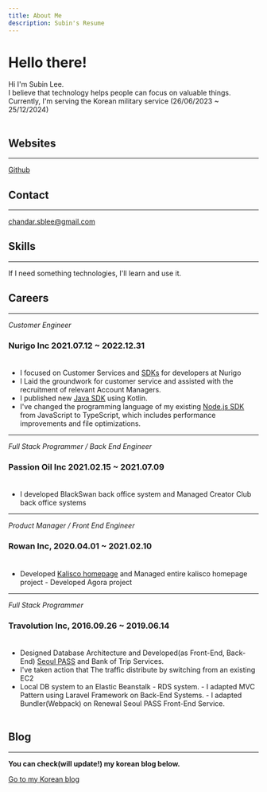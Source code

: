 ```yaml
---
title: About Me
description: Subin's Resume
---
```


# Hello there!

Hi I'm Subin Lee.<br/>
I believe that technology helps people can focus on valuable things.<br />
Currently, I'm serving the Korean military service (26/06/2023 ~ 25/12/2024)<br /><br />

## Websites

---

[Github](https://github.com/Palbahngmiyine)

## Contact

---

[chandar.sblee@gmail.com](mailto:chandar.sblee@gmail.com)

## Skills

---

If I need something technologies, I'll learn and use it.

## Careers

---

_Customer Engineer_

### Nurigo Inc 2021.07.12 ~ 2022.12.31 <br/><br/>

- I focused on Customer Services and [SDKs](https://github.com/solapi) for
  developers at Nurigo
- I Laid the groundwork for customer service and assisted with the
  recruitment of relevant Account Managers. 
- I published new [Java SDK](https://github.com/nurigo/java-sdk) using Kotlin.
- I've changed
  the programming language of my existing [Node.js
  SDK](https://www.npmjs.com/package/solapi) from JavaScript to TypeScript,
  which includes performance improvements and file optimizations.

---

_Full Stack Programmer / Back End Engineer_

### Passion Oil Inc 2021.02.15 ~ 2021.07.09 <br /><br />

- I developed BlackSwan back office system and Managed Creator Club back
  office systems

---

_Product Manager / Front End Engineer_

### Rowan Inc, 2020.04.01 ~ 2021.02.10 <br /><br />

- Developed [Kalisco homepage](https://kalisco.co.kr) and Managed entire
  kalisco homepage project - Developed Agora project

---

_Full Stack Programmer_<br />

### Travolution Inc, 2016.09.26 ~ 2019.06.14 <br /><br />

- Designed Database Architecture and Developed(as Front-End, Back-End)
  [Seoul PASS](https://www.seoultravelpass.com) and Bank of Trip Services.
- I've
  taken action that The traffic distribute by switching from an existing EC2
- Local DB system to an Elastic Beanstalk - RDS system. - I adapted MVC Pattern
  using Laravel Framework on Back-End Systems. - I adapted Bundler(Webpack) on
  Renewal Seoul PASS Front-End Service.
  <br />
  <br />

## Blog

---

**You can check(will update!) my korean blog below.**

[Go to my Korean blog](https://blog.subux.dev)
